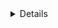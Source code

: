 <Title>Обо мне</Title>
<Details category="job" date="15.12.2021" />

<Text>
  Меня зовут Евгений, мое основное направление frontend разработка, стек 
  <b> Next(React), Apollo</b>.
  <br /> Занимаюсь веб-разработкой с 2019 года. Ранее занимался php разработкой,
  созданием интернет-магазинов и одностраничных сайтов.
</Text>
<Text>
  Активно работаю над разработкой SPA, SSR, Daap приложениями. <br />
  Увлекаюсь в свободное время backend разработкой на Nest и написанием смарт контрактов
  на Solidity, для полного понимания процесса работы.
</Text>

<Label>Инструменты и технологии</Label>
<Text>
  При разработке frontend части использую <b>Next.js(React),
  redux/zustand/apollo/context api</b> (в зависимости от проекта),
  <b>typescript(javascript)</b> как основные технологии. <br />
  Для стилизации  <b>styled-components, sass, module(css/scss), emotion</b>.
  <br />
  Для изолированного отображения компонентов <b>storybook</b>.
  <br />
  Локализация проектов с помощью библиотек <b>i18n</b>.
</Text>
<Text>
  Структура проектов по методологии <a href="https://feature-sliced.design/" target="_blank">feature-sliced</a>.
  <br />
  Коммиты по <a href="https://www.conventionalcommits.org/en/v1.0.0/" target="_blank">Conventional Commits</a>, работа с ветками по git flow.
  <br />
  Написание dockerfile для приложения.
  <br />
</Text>
<Text>
  Как расширения и доп инструменты: Prettier, Eslint, GitLens, Apollo Graphql.
</Text>

<Label>Что изучаю</Label>

<Text>
  <b>Backend</b>
</Text>
<List>
  <li>Nest js</li>
  <li>node js</li>
  <li>express</li>
  <li>postgres</li>
  <li>redis</li>
  <li>graphql</li>
</List>

<Text>
  <b>Blockchain</b>
</Text>
<List>
  <li>Remix</li>
  <li>Solidity</li>
  <li>Truffle</li>
  <li>Mocha(tests)</li>
  <li>*Multi-blockchain development</li>
</List>
<Text>
  <b>Other</b>
</Text>
<List>
  <li>Nuxt</li>
  <li>Vue</li>
  <li>Jest</li>
</List>
